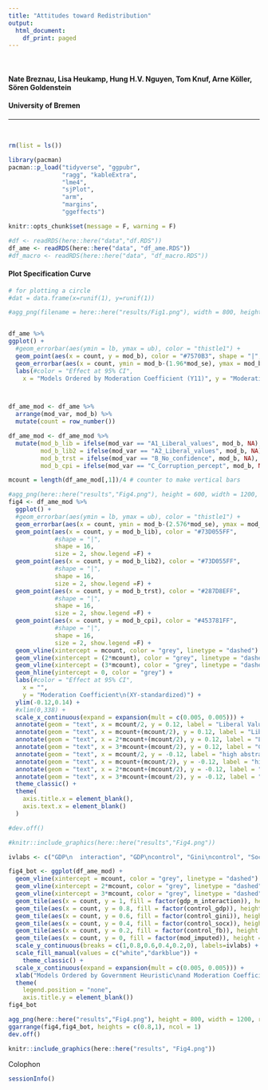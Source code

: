 ```yaml
---
title: "Attitudes toward Redistribution"
output:
  html_document:
    df_print: paged
---
```



$~$
$~$

#### **Nate Breznau, Lisa Heukamp, Hung H.V. Nguyen, Tom Knuf, Arne Köller, Sören Goldenstein**
#### **University of Bremen**

_____________________________________________________________________________

$~$
$~$



```r
rm(list = ls())
```


```r
library(pacman)
pacman::p_load("tidyverse", "ggpubr", 
               "ragg", "kableExtra", 
               "lme4", 
               "sjPlot",
               "arm",
               "margins",
               "ggeffects")

knitr::opts_chunk$set(message = F, warning = F)

```


```r
#df <- readRDS(here::here("data","df.RDS"))
df_ame <- readRDS(here::here("data", "df_ame.RDS"))
#df_macro <- readRDS(here::here("data", "df_macro.RDS"))

```



#### Plot Specification Curve

```r
# for plotting a circle
#dat = data.frame(x=runif(1), y=runif(1))

#agg_png(filename = here::here("results/Fig1.png"), width = 800, height = 500, res = 144)


df_ame %>%
ggplot() +
  #geom_errorbar(aes(ymin = lb, ymax = ub), color = "thistle1") +
  geom_point(aes(x = count, y = mod_b), color = "#7570B3", shape = "|", size = 3, show.legend =F) +
  geom_errorbar(aes(x = count, ymin = mod_b-(1.96*mod_se), ymax = mod_b+(1.96*mod_se)), color = "grey") +
  labs(#color = "Effect at 95% CI", 
    x = "Models Ordered by Moderation Coefficient (Y11)", y = "Moderation Coefficient")




```

```r
df_ame_mod <- df_ame %>%
  arrange(mod_var, mod_b) %>%
  mutate(count = row_number())

df_ame_mod <- df_ame_mod %>%
  mutate(mod_b_lib = ifelse(mod_var == "A1_Liberal_values", mod_b, NA),
         mod_b_lib2 = ifelse(mod_var == "A2_Liberal_values", mod_b, NA),
         mod_b_trst = ifelse(mod_var == "B_No_confidence", mod_b, NA),
         mod_b_cpi = ifelse(mod_var == "C_Corruption_percept", mod_b, NA))
```


```r
mcount = length(df_ame_mod[,1])/4 # counter to make vertical bars

#agg_png(here::here("results","Fig4.png"), height = 600, width = 1200, res = 144)
fig4 <- df_ame_mod %>%
  ggplot() +
  #geom_errorbar(aes(ymin = lb, ymax = ub), color = "thistle1") +
  geom_errorbar(aes(x = count, ymin = mod_b-(2.576*mod_se), ymax = mod_b+(2.576*mod_se)), color = "grey", width = 0) +
  geom_point(aes(x = count, y = mod_b_lib), color = "#73D055FF", 
             #shape = "|", 
             shape = 16,
             size = 2, show.legend =F) +
  geom_point(aes(x = count, y = mod_b_lib2), color = "#73D055FF", 
             #shape = "|", 
             shape = 16,
             size = 2, show.legend =F) +
  geom_point(aes(x = count, y = mod_b_trst), color = "#287D8EFF", 
             #shape = "|", 
             shape = 16,
             size = 2, show.legend =F) +
  geom_point(aes(x = count, y = mod_b_cpi), color = "#453781FF", 
             #shape = "|", 
             shape = 16,
             size = 2, show.legend =F) +
  geom_vline(xintercept = mcount, color = "grey", linetype = "dashed") +
  geom_vline(xintercept = (2*mcount), color = "grey", linetype = "dashed") +
  geom_vline(xintercept = (3*mcount), color = "grey", linetype = "dashed") +
  geom_hline(yintercept = 0, color = "grey") +
  labs(#color = "Effect at 95% CI", 
    x = "", 
    y = "Moderation Coefficient\n(XY-standardized)") +
  ylim(-0.12,0.14) +
  #xlim(0,338) +
  scale_x_continuous(expand = expansion(mult = c(0.005, 0.005))) +
  annotate(geom = "text", x = mcount/2, y = 0.12, label = "Liberal Values I\ngov v private\nbusinesses", color = "#73D055FF", size = 3) +
  annotate(geom = "text", x = mcount+(mcount/2), y = 0.12, label = "Liberal Values II\ngov v individual\nresponsible", color = "#73D055FF", size = 3) +
  annotate(geom = "text", x = 2*mcount+(mcount/2), y = 0.12, label = "Lack of Trust\n in Government\n ", color = "#287D8EFF", size = 3) +
  annotate(geom = "text", x = 3*mcount+(mcount/2), y = 0.12, label = "Corruption Perceptions\n \n ", color = "#453781FF", size = 3) +
  annotate(geom = "text", x = mcount/2, y = -0.12, label = "high abstraction", color = "grey50", size = 2.2, fontface = 'italic') +
  annotate(geom = "text", x = mcount+(mcount/2), y = -0.12, label = "high abstraction", color = "grey50", size = 2.2, fontface = 'italic') +
  annotate(geom = "text", x = 2*mcount+(mcount/2), y = -0.12, label = "medium abstraction", color = "grey50", size = 2.2, fontface = 'italic') +
  annotate(geom = "text", x = 3*mcount+(mcount/2), y = -0.12, label = "low abstraction", color = "grey50", size = 2.2, fontface = 'italic') +
  theme_classic() +
  theme(
    axis.title.x = element_blank(),
    axis.text.x = element_blank()
  )

#dev.off()

#knitr::include_graphics(here::here("results","Fig4.png"))
```

```r
ivlabs <- c("GDP\n  interaction", "GDP\ncontrol", "Gini\ncontrol", "SocX\ncontrol", "% F.Born\ncontrol", "Imputed\nmoderator")

fig4_bot <- ggplot(df_ame_mod) +
  geom_vline(xintercept = mcount, color = "grey", linetype = "dashed") +
  geom_vline(xintercept = 2*mcount, color = "grey", linetype = "dashed") +
  geom_vline(xintercept = 3*mcount, color = "grey", linetype = "dashed") +
  geom_tile(aes(x = count, y = 1, fill = factor(gdp_m_interaction)), height = 0.133, width = 0.3) +
  geom_tile(aes(x = count, y = 0.8, fill = factor(control_gdp)), height = 0.133, width = 0.3) +
  geom_tile(aes(x = count, y = 0.6, fill = factor(control_gini)), height = 0.133, width = 0.3) +
  geom_tile(aes(x = count, y = 0.4, fill = factor(control_socx)), height = 0.133, width = 0.3) +
  geom_tile(aes(x = count, y = 0.2, fill = factor(control_fb)), height = 0.133, width = 0.3) +
  geom_tile(aes(x = count, y = 0, fill = factor(mod_imputed)), height = 0.133, width = 0.3) +
  scale_y_continuous(breaks = c(1,0.8,0.6,0.4,0.2,0), labels=ivlabs) +
  scale_fill_manual(values = c("white","darkblue")) +
    theme_classic() +
  scale_x_continuous(expand = expansion(mult = c(0.005, 0.005))) +
  xlab("Models Ordered by Government Heuristic\nand Moderation Coefficient (Y11)") +
  theme(
    legend.position = "none",
    axis.title.y = element_blank())
fig4_bot
```

```r
agg_png(here::here("results","Fig4.png"), height = 800, width = 1200, res = 144)
ggarrange(fig4,fig4_bot, heights = c(0.8,1), ncol = 1)
dev.off()

knitr::include_graphics(here::here("results", "Fig4.png"))
```

Colophon

```r
sessionInfo()
```